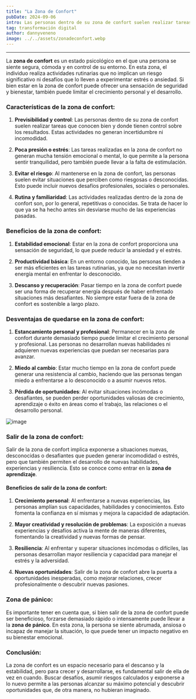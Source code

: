 ```yaml
---
title: "La Zona de Confort"
pubDate: 2024-09-06
intro: Las personas dentro de su zona de confort suelen realizar tareas que conocen bien y donde tienen control sobre los resultados.
tag: transformación digital
author: dannyveneno
image: ../../assets/zonadeconfort.webp
---
```



---

La **zona de confort** es un estado psicológico en el que una persona se siente segura, cómoda y en control de su entorno. En esta zona, el individuo realiza actividades rutinarias que no implican un riesgo significativo ni desafíos que lo lleven a experimentar estrés o ansiedad. Si bien estar en la zona de confort puede ofrecer una sensación de seguridad y bienestar, también puede limitar el crecimiento personal y el desarrollo.

### Características de la zona de confort:

1. **Previsibilidad y control**: Las personas dentro de su zona de confort suelen realizar tareas que conocen bien y donde tienen control sobre los resultados. Estas actividades no generan incertidumbre ni incomodidad.
2. **Poca presión o estrés**: Las tareas realizadas en la zona de confort no generan mucha tensión emocional o mental, lo que permite a la persona sentir tranquilidad, pero también puede llevar a la falta de estimulación.

3. **Evitar el riesgo**: Al mantenerse en la zona de confort, las personas suelen evitar situaciones que perciben como riesgosas o desconocidas. Esto puede incluir nuevos desafíos profesionales, sociales o personales.

4. **Rutina y familiaridad**: Las actividades realizadas dentro de la zona de confort son, por lo general, repetitivas o conocidas. Se trata de hacer lo que ya se ha hecho antes sin desviarse mucho de las experiencias pasadas.

### Beneficios de la zona de confort:

1. **Estabilidad emocional**: Estar en la zona de confort proporciona una sensación de seguridad, lo que puede reducir la ansiedad y el estrés.
2. **Productividad básica**: En un entorno conocido, las personas tienden a ser más eficientes en las tareas rutinarias, ya que no necesitan invertir energía mental en enfrentar lo desconocido.

3. **Descanso y recuperación**: Pasar tiempo en la zona de confort puede ser una forma de recuperar energía después de haber enfrentado situaciones más desafiantes. No siempre estar fuera de la zona de confort es sostenible a largo plazo.

### Desventajas de quedarse en la zona de confort:

1. **Estancamiento personal y profesional**: Permanecer en la zona de confort durante demasiado tiempo puede limitar el crecimiento personal y profesional. Las personas no desarrollan nuevas habilidades ni adquieren nuevas experiencias que puedan ser necesarias para avanzar.
2. **Miedo al cambio**: Estar mucho tiempo en la zona de confort puede generar una resistencia al cambio, haciendo que las personas tengan miedo a enfrentarse a lo desconocido o a asumir nuevos retos.

3. **Pérdida de oportunidades**: Al evitar situaciones incómodas o desafiantes, se pueden perder oportunidades valiosas de crecimiento, aprendizaje o éxito en áreas como el trabajo, las relaciones o el desarrollo personal.

![image](https://res.cloudinary.com/dj0dedvu0/image/upload/v1725654539/ZONA_ixddny.png)

### Salir de la zona de confort:

Salir de la zona de confort implica exponerse a situaciones nuevas, desconocidas o desafiantes que pueden generar incomodidad o estrés, pero que también permiten el desarrollo de nuevas habilidades, experiencias y resiliencia. Esto se conoce como entrar en la **zona de aprendizaje**.

#### Beneficios de salir de la zona de confort:

1. **Crecimiento personal**: Al enfrentarse a nuevas experiencias, las personas amplían sus capacidades, habilidades y conocimientos. Esto fomenta la confianza en sí mismas y mejora la capacidad de adaptación.
2. **Mayor creatividad y resolución de problemas**: La exposición a nuevas experiencias y desafíos activa la mente de maneras diferentes, fomentando la creatividad y nuevas formas de pensar.
3. **Resiliencia**: Al enfrentar y superar situaciones incómodas o difíciles, las personas desarrollan mayor resiliencia y capacidad para manejar el estrés y la adversidad.

4. **Nuevas oportunidades**: Salir de la zona de confort abre la puerta a oportunidades inesperadas, como mejorar relaciones, crecer profesionalmente o descubrir nuevas pasiones.

### Zona de pánico:

Es importante tener en cuenta que, si bien salir de la zona de confort puede ser beneficioso, forzarse demasiado rápido o intensamente puede llevar a la **zona de pánico**. En esta zona, la persona se siente abrumada, ansiosa o incapaz de manejar la situación, lo que puede tener un impacto negativo en su bienestar emocional.

### Conclusión:

La zona de confort es un espacio necesario para el descanso y la estabilidad, pero para crecer y desarrollarse, es fundamental salir de ella de vez en cuando. Buscar desafíos, asumir riesgos calculados y exponerse a lo nuevo permite a las personas alcanzar su máximo potencial y descubrir oportunidades que, de otra manera, no hubieran imaginado.
